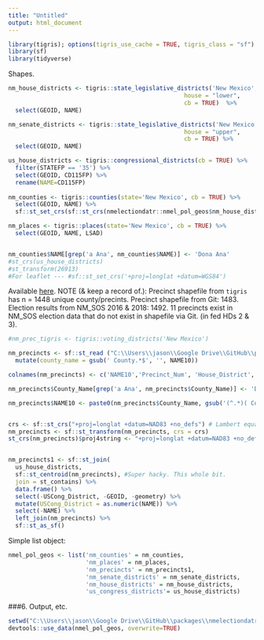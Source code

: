 ```yaml
---
title: "Untitled"
output: html_document
---
```


```r
library(tigris); options(tigris_use_cache = TRUE, tigris_class = "sf")
library(sf)
library(tidyverse)
```



Shapes.

```r
nm_house_districts <- tigris::state_legislative_districts('New Mexico', 
                                                  house = "lower", 
                                                  cb = TRUE)  %>%
  select(GEOID, NAME)

nm_senate_districts <- tigris::state_legislative_districts('New Mexico', 
                                                  house = "upper", 
                                                  cb = TRUE) %>%
  select(GEOID, NAME)

us_house_districts <- tigris::congressional_districts(cb = TRUE) %>%
  filter(STATEFP == '35') %>%
  select(GEOID, CD115FP) %>% 
  rename(NAME=CD115FP)
  
nm_counties <- tigris::counties(state='New Mexico', cb = TRUE) %>%
  select(GEOID, NAME) %>%
  sf::st_set_crs(sf::st_crs(nmelectiondatr::nmel_pol_geos$nm_house_districts))

nm_places <- tigris::places(state='New Mexico', cb = TRUE) %>%
  select(GEOID, NAME, LSAD)


nm_counties$NAME[grep('a Ana', nm_counties$NAME)] <- 'Dona Ana'
#st_crs(us_house_districts)
#st_transform(26913)  
#For leaflet --- #sf::st_set_crs('+proj=longlat +datum=WGS84')
```



Available [here](https://github.com/nvkelso/election-geodata).  NOTE (& keep a record of.):  Precinct shapefile from `tigris` has n = 1448 unique county/precints.  Precinct shapefile from Git: 1483.  Election results from NM_SOS 2016 & 2018: 1492.  11 precincts exist in NM_SOS election data that do not exist in shapefile via Git.  (in fed HDs 2 & 3).

```r
#nm_prec_tigris <- tigris::voting_districts('New Mexico') 

nm_precincts <- sf::st_read ("C:\\Users\\jason\\Google Drive\\GitHub\\packages\\nmelectiondatr\\data-raw\\nm-2012-precincts","precincts_2012")%>%
  mutate(county_name = gsub(' County.*$', '', NAME10)) 

colnames(nm_precincts) <- c('NAME10','Precinct_Num', 'House_District', 'Senate_District', 'USCong_District', 'County_Name', 'geometry')

nm_precincts$County_Name[grep('a Ana', nm_precincts$County_Name)] <- 'Dona Ana'

nm_precincts$NAME10 <- paste0(nm_precincts$County_Name, gsub('(^.*)( County.*$)', '\\2', nm_precincts$NAME10))


crs <- sf::st_crs("+proj=longlat +datum=NAD83 +no_defs") # Lambert equal area
nm_precincts <- sf::st_transform(nm_precincts, crs = crs)
st_crs(nm_precincts)$proj4string <- "+proj=longlat +datum=NAD83 +no_defs"


nm_precincts1 <- sf::st_join( 
  us_house_districts, 
  sf::st_centroid(nm_precincts), #Super hacky. This whole bit.
  join = st_contains) %>%
  data.frame() %>%
  select(-USCong_District, -GEOID, -geometry) %>%
  mutate(USCong_District = as.numeric(NAME)) %>%
  select(-NAME) %>%
  left_join(nm_precincts) %>%
  sf::st_as_sf()
```



Simple list object:

```r
nmel_pol_geos <- list('nm_counties' = nm_counties, 
                      'nm_places' = nm_places,
                      'nm_precincts' = nm_precincts1,
                      'nm_senate_districts' = nm_senate_districts, 
                      'nm_house_districts' = nm_house_districts, 
                      'us_congress_districts'= us_house_districts)
```




###6. Output, etc. 

```r
setwd("C:\\Users\\jason\\Google Drive\\GitHub\\packages\\nmelectiondatr")
devtools::use_data(nmel_pol_geos, overwrite=TRUE)
```

